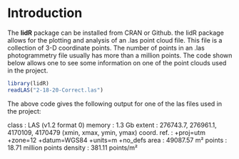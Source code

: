 # Introduction {#intro}

The **lidR** package can be installed from CRAN or Github. the lidR package allows for the plotting and analysis of an .las point cloud file. This file is a collection of 3-D coordinate points. The number of points in an .las photogrammetry file usually has more than a million points. The code shown below allows one to see some information on one of the point clouds used in the project.


```r
library(lidR)
readLAS("2-18-20-Correct.las")
```

The above code gives the following output for one of the las files used in the project:

class        : LAS (v1.2 format 0)
memory       : 1.3 Gb 
extent       : 276743.7, 276961.1, 4170109, 4170479 (xmin, xmax, ymin, ymax)
coord. ref.  : +proj=utm +zone=12 +datum=WGS84 +units=m +no_defs 
area         : 49087.57 m²
points       : 18.71 million points
density      : 381.11 points/m²
